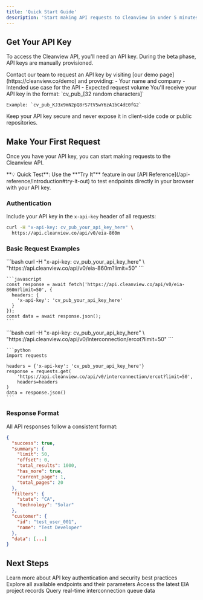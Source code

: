 ```yaml
---
title: 'Quick Start Guide'
description: 'Start making API requests to Cleanview in under 5 minutes'
---
```


## Get Your API Key

To access the Cleanview API, you'll need an API key. During the beta phase, API keys are manually provisioned.

<Steps>
  <Step title="Request Access">
    Contact our team to request an API key by visiting [our demo page](https://cleanview.co/demo) and providing:
    - Your name and company
    - Intended use case for the API
    - Expected request volume
  </Step>
  <Step title="Receive Your Key">
    You'll receive your API key in the format: `cv_pub_[32 random characters]`
    
    Example: `cv_pub_KJ3x9mN2pQ8rS7tV5wY6zA1bC4dE0fG2`
  </Step>
  <Step title="Store Securely">
    Keep your API key secure and never expose it in client-side code or public repositories.
  </Step>
</Steps>

## Make Your First Request

Once you have your API key, you can start making requests to the Cleanview API.

<Note>
**💡 Quick Test**: Use the **"Try It"** feature in our [API Reference](/api-reference/introduction#try-it-out) to test endpoints directly in your browser with your API key.
</Note>

### Authentication

Include your API key in the `x-api-key` header of all requests:

```bash
curl -H "x-api-key: cv_pub_your_api_key_here" \
  https://api.cleanview.co/api/v0/eia-860m
```

### Basic Request Examples

<AccordionGroup>
  <Accordion icon="database" title="Get EIA 860M Data">
    ```bash
    curl -H "x-api-key: cv_pub_your_api_key_here" \
      "https://api.cleanview.co/api/v0/eia-860m?limit=50"
    ```
    
    ```javascript
    const response = await fetch('https://api.cleanview.co/api/v0/eia-860m?limit=50', {
      headers: {
        'x-api-key': 'cv_pub_your_api_key_here'
      }
    });
    const data = await response.json();
    ```
  </Accordion>
  
  <Accordion icon="network-wired" title="Get Interconnection Queue Data">
    ```bash
    curl -H "x-api-key: cv_pub_your_api_key_here" \
      "https://api.cleanview.co/api/v0/interconnection/ercot?limit=50"
    ```
    
    ```python
    import requests
    
    headers = {'x-api-key': 'cv_pub_your_api_key_here'}
    response = requests.get(
        'https://api.cleanview.co/api/v0/interconnection/ercot?limit=50',
        headers=headers
    )
    data = response.json()
    ```
  </Accordion>
</AccordionGroup>

### Response Format

All API responses follow a consistent format:

```json
{
  "success": true,
  "summary": {
    "limit": 50,
    "offset": 0,
    "total_results": 1000,
    "has_more": true,
    "current_page": 1,
    "total_pages": 20
  },
  "filters": {
    "state": "CA",
    "technology": "Solar"
  },
  "customer": {
    "id": "test_user_001",
    "name": "Test Developer"
  },
  "data": [...]
}
```

## Next Steps

<CardGroup>
  <Card title="Authentication Details" icon="key" href="/authentication">
    Learn more about API key authentication and security best practices
  </Card>
  <Card title="API Reference" icon="code" href="/api-reference/introduction">
    Explore all available endpoints and their parameters
  </Card>
  <Card title="EIA 860M Data" icon="database" href="/api-reference/endpoint/eia-860m">
    Access the latest EIA project records
  </Card>
  <Card title="Interconnection Queues" icon="network-wired" href="/api-reference/endpoint/ercot">
    Query real-time interconnection queue data
  </Card>
</CardGroup>

